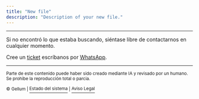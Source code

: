 ```yaml
---
title: "New file"
description: "Description of your new file."
---
```


---

<Card title="¿Aún necesita ayuda?">
  Si no encontró lo que estaba buscando, siéntase libre de contactarnos en cualquier momento.

  Cree un [ticket](https://gellum.com/contacto) escríbanos por [WhatsApp](http://wa.me/50685135965).
</Card>

---

<sup>Parte de este contenido puede haber sido creado mediante IA y revisado por un humano. Se prohibe la reproducción total o parcia.</sup>

<sup>© Gellum | </sup>[<sup>Estado del sistema</sup>](https://status.gellum.com/)<sup> | </sup>[<sup>Aviso Legal</sup>](https://gellum.com/politicas)<sup> </sup>